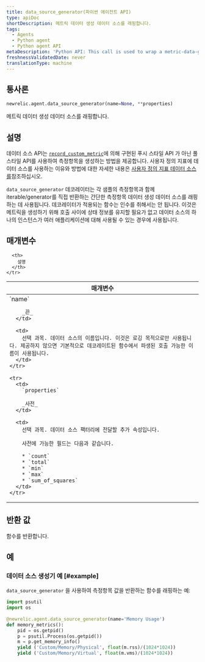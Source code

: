 ```yaml
---
title: data_source_generator(파이썬 에이전트 API)
type: apiDoc
shortDescription: 메트릭 데이터 생성 데이터 소스를 래핑합니다.
tags:
  - Agents
  - Python agent
  - Python agent API
metaDescription: 'Python API: This call is used to wrap a metric-data-generating data source.'
freshnessValidatedDate: never
translationType: machine
---
```


## 통사론

```py
newrelic.agent.data_source_generator(name=None, **properties)
```

메트릭 데이터 생성 데이터 소스를 래핑합니다.

## 설명

[](/docs/agents/python-agent/supported-features/python-custom-metrics#push-versus-pull-interfaces)데이터 소스 API는 [`record_custom_metric`](/docs/agents/python-agent/python-agent-api/record_custom_metric)에 의해 구현된 푸시 스타일 API 가 아닌 풀 스타일 API를 사용하여 측정항목을 생성하는 방법을 제공합니다. 사용자 정의 지표에 데이터 소스를 사용하는 이유와 방법에 대한 자세한 내용은 [사용자 정의 지표 데이터 소스를](/docs/agents/python-agent/supported-features/python-custom-metrics#custom-metric-data-sources)참조하십시오.

`data_source_generator` 데코레이터는 각 샘플의 측정항목과 함께 iterable/generator를 직접 반환하는 간단한 측정항목 데이터 생성 데이터 소스를 래핑하는 데 사용됩니다. 데코레이터가 적용되는 함수는 인수를 취해서는 안 됩니다. 이것은 메트릭을 생성하기 위해 호출 사이에 상태 정보를 유지할 필요가 없고 데이터 소스의 하나의 인스턴스가 여러 애플리케이션에 대해 사용될 수 있는 경우에 사용됩니다.

## 매개변수

<table>
  <thead>
    <tr>
      <th width="25%">
        매개변수
      </th>

      <th>
        설명
      </th>
    </tr>
  </thead>

  <tbody>
    <tr>
      <td>
        `name`

        _끈_
      </td>

      <td>
        선택 과목. 데이터 소스의 이름입니다. 이것은 로깅 목적으로만 사용됩니다. 제공하지 않으면 기본적으로 데코레이트된 함수에서 파생된 호출 가능한 이름이 사용됩니다.
      </td>
    </tr>

    <tr>
      <td>
        `properties`

        _사전_
      </td>

      <td>
        선택 과목. 데이터 소스 팩터리에 전달할 추가 속성입니다.

        사전에 가능한 필드는 다음과 같습니다.

        * `count`
        * `total`
        * `min`
        * `max`
        * `sum_of_squares`
      </td>
    </tr>
  </tbody>
</table>

## 반환 값

함수를 반환합니다.

## 예

### 데이터 소스 생성기 예 [#example]

`data_source_generator` 을 사용하여 측정항목 값을 반환하는 함수를 래핑하는 예:

```py
import psutil
import os
 
@newrelic.agent.data_source_generator(name='Memory Usage')
def memory_metrics():
    pid = os.getpid()
    p = psutil.Process(os.getpid())
    m = p.get_memory_info()
    yield ('Custom/Memory/Physical', float(m.rss)/(1024*1024))
    yield ('Custom/Memory/Virtual', float(m.vms)/(1024*1024))
```